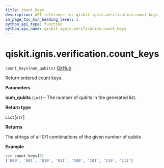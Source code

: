 ```yaml
---
title: count_keys
description: API reference for qiskit.ignis.verification.count_keys
in_page_toc_min_heading_level: 1
python_api_type: function
python_api_name: qiskit.ignis.verification.count_keys
---
```


<span id="qiskit-ignis-verification-count-keys" />

# qiskit.ignis.verification.count\_keys

<span id="qiskit.ignis.verification.count_keys" />

`count_keys(num_qubits)` [GitHub](https://github.com/qiskit-community/qiskit-ignis/tree/stable/0.5/qiskit/ignis/verification/tomography/data.py "view source code")

Return ordered count keys.

**Parameters**

**num\_qubits** (`int`) – The number of qubits in the generated list.

**Return type**

`List`\[`str`]

**Returns**

The strings of all 0/1 combinations of the given number of qubits

**Example**

```python
>>> count_keys(3)
['000', '001', '010', '011', '100', '101', '110', '111']
```

